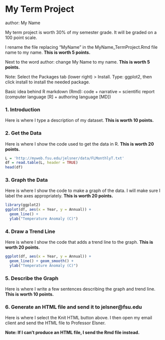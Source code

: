 My Term Project
===============
author: My Name

My term project is worth 30% of my semester grade. It will be graded on a 100 point scale.

I rename the file replacing "MyName" in the MyName_TermProject.Rmd file name to my name. **This is worth 5 points.**

Next to the word author: change My Name to my name. **This is worth 5 points.**

Note: Select the Packages tab (lower right) > Install. Type: ggplot2, then click install to install the needed package.

Basic idea behind R markdown (Rmd): code + narrative = scientific report (computer language [R] + authoring language [MD])

### 1. Introduction

Here is where I type a description of my dataset. **This is worth 10 points.**

### 2. Get the Data

Here is where I show the code used to get the data in R. **This is worth 20 points.**

```r
L = 'http://myweb.fsu.edu/jelsner/data/FLMonthlyT.txt'
df = read.table(L, header = TRUE)
head(df)
```

### 3. Graph the Data

Here is where I show the code to make a graph of the data. I will make sure I label the axes appropriately. **This is worth 20 points.**

```r
library(ggplot2)
ggplot(df, aes(x = Year, y = Annual)) +
  geom_line() + 
  ylab("Temperature Anomaly (C)")
```

### 4. Draw a Trend Line

Here is where I show the code that adds a trend line to the graph. **This is worth 20 points.**

```r
ggplot(df, aes(x = Year, y = Annual)) +
  geom_line() + geom_smooth() +
  ylab("Temperature Anomaly (C)")
```

### 5. Describe the Graph

Here is where I write a few sentences describing the graph and trend line. **This is worth 10 points.**

### 6. Generate an HTML file and send it to jelsner@fsu.edu

Here is where I select the Knit HTML button above. I then open my email client and send the HTML file to Professor Elsner. 

**Note: If I can't produce an HTML file, I send the Rmd file instead.**
